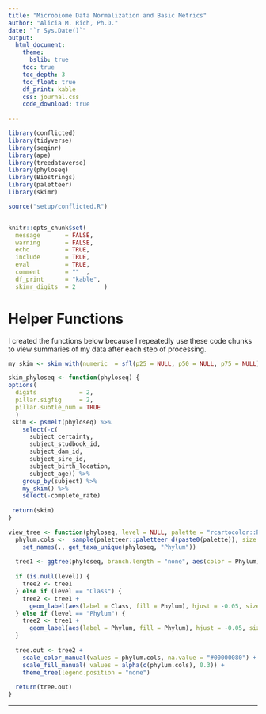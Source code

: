 ```yaml
---
title: "Microbiome Data Normalization and Basic Metrics"
author: "Alicia M. Rich, Ph.D."
date: "`r Sys.Date()`"
output:
  html_document:
    theme:
      bslib: true
    toc: true
    toc_depth: 3
    toc_float: true
    df_print: kable
    css: journal.css
    code_download: true
  
---
```


```r
library(conflicted)
library(tidyverse)
library(seqinr)
library(ape)
library(treedataverse)
library(phyloseq)
library(Biostrings)
library(paletteer)
library(skimr)

source("setup/conflicted.R")


knitr::opts_chunk$set(
  message       = FALSE,
  warning       = FALSE,
  echo          = TRUE,
  include       = TRUE,
  eval          = TRUE,
  comment       = ""  ,
  df_print      = "kable",
  skimr_digits  = 2        )

```


# Helper Functions

I created the functions below because I repeatedly use these code chunks to view summaries of my data after each step of processing.

```r

my_skim <- skim_with(numeric  = sfl(p25 = NULL, p50 = NULL, p75 = NULL))

skim_phyloseq <- function(phyloseq) {
options(
  digits            = 2,
  pillar.sigfig     = 2,
  pillar.subtle_num = TRUE
  )
 skim <- psmelt(phyloseq) %>% 
    select(-c(
      subject_certainty, 
      subject_studbook_id, 
      subject_dam_id, 
      subject_sire_id, 
      subject_birth_location, 
      subject_age)) %>%
    group_by(subject) %>% 
    my_skim() %>%
    select(-complete_rate)
 
 return(skim)
}

view_tree <- function(phyloseq, level = NULL, palette = "rcartocolor::Prism") {
  phylum.cols <-  sample(paletteer::paletteer_d(paste0(palette)), size = length(get_taxa_unique(phyloseq, "Phylum")), replace = TRUE) %>%
    set_names(., get_taxa_unique(phyloseq, "Phylum"))
  
  tree1 <- ggtree(phyloseq, branch.length = "none", aes(color = Phylum))
  
  if (is.null(level)) {
    tree2 <- tree1
  } else if (level == "Class") {
    tree2 <- tree1 +
      geom_label(aes(label = Class, fill = Phylum), hjust = -0.05, size = 2, colour = "#000000FF")
  } else if (level == "Phylum") {
    tree2 <- tree1 +
      geom_label(aes(label = Phylum, fill = Phylum), hjust = -0.05, size = 3, colour = "#000000FF")
  }
  
  tree.out <- tree2 +
    scale_color_manual(values = phylum.cols, na.value = "#00000080") +
    scale_fill_manual( values = alpha(c(phylum.cols), 0.3)) +
    theme_tree(legend.position = "none")
  
  return(tree.out)
}
```

---



